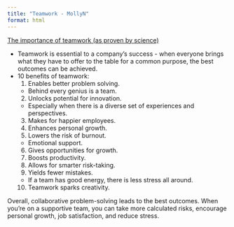 ```yaml
---
title: "Teamwork - MollyN"
format: html
---
```


[The importance of teamwork (as proven by science)](https://www.atlassian.com/blog/teamwork/the-importance-of-teamwork)
 
- Teamwork is essential to a company's success - when everyone brings what they have to offer to the table for a common purpose, the best outcomes can be achieved.  
- 10 benefits of teamwork: 
  1) Enables better problem solving. 
    - Behind every genius is a team. 
  2) Unlocks potential for innovation. 
    - Especially when there is a diverse set of experiences and perspectives. 
  3) Makes for happier employees. 
  4) Enhances personal growth. 
  5) Lowers the risk of burnout. 
    - Emotional support. 
  6) Gives opportunities for growth. 
  7) Boosts productivity. 
  8) Allows for smarter risk-taking. 
  9) Yields fewer mistakes. 
    - If a team has good energy, there is less stress all around. 
  10) Teamwork sparks creativity. 
  
Overall, collaborative problem-solving leads to the best outcomes. When you're on a supportive team, you can take more calculated risks, encourage personal growth, job satisfaction, and reduce stress. 
